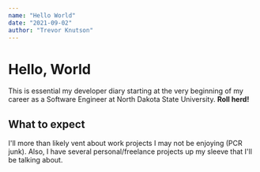 ```yaml
---
name: "Hello World"
date: "2021-09-02"
author: "Trevor Knutson"
---
```


# Hello, World

This is essential my developer diary starting at the very beginning of my career as a Software Engineer
at North Dakota State University. **Roll herd!**

## What to expect

I'll more than likely vent about work projects I may not be enjoying (PCR junk). Also, I have several personal/freelance
projects up my sleeve that I'll be talking about.
